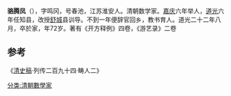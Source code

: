 '''骆腾凤'''（{{bd|？||？|catIdx=L骆}}），字鸣冈，号春池，江苏淮安人。清朝数学家。[[嘉庆|嘉庆]]六年举人，[[道光|道光]]六年任知县，改授[[舒城|舒城]]县训导。不到一年便辞官回乡，教书育人。道光二十二年八月，卒於家，年72岁。著有《开方释例》四卷，《游艺录》二卷
==参考==
《[[清史稿|清史稿]]·列传二百九十四·畴人二》

[[分类:清朝數學家|分类:清朝數學家]]